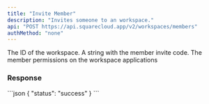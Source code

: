 ```yaml
---
title: "Invite Member"
description: "Invites someone to an workspace."
api: "POST https://api.squarecloud.app/v2/workspaces/members"
authMethod: "none"
---
```



<Authorization />

<ParamField body="workspaceId" type="string" placeholder="Workspace Id">
  The ID of the workspace.
</ParamField>

<ParamField body="code" type="string" placeholder="Invite code">
  A string with the member invite code.
</ParamField>

<ParamField body="group" type="string" placeholder="Permission name">
  The member permissions on the workspace applications
</ParamField>


### Response

<Status />

<ResponseExample>
```json
{
  "status": "success"
}
```
</ResponseExample>
